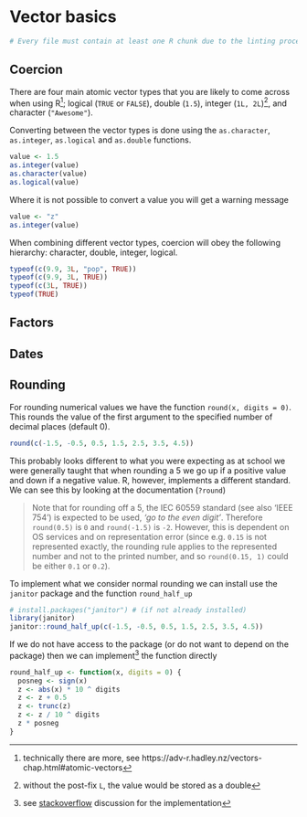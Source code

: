 # Vector basics {#variables}

```r
# Every file must contain at least one R chunk due to the linting process.
```

## Coercion
There are four main atomic vector types that you are likely to come across
when using R^[technically there are more, see 
https://adv-r.hadley.nz/vectors-chap.html#atomic-vectors]; logical (`TRUE` or 
`FALSE`), double (`1.5`), integer (`1L, 2L`)^[without the post-fix `L`, the 
value would be stored as a double], and character (`"Awesome"`).

Converting between the vector types is done using the `as.character`, 
`as.integer`, `as.logical` and `as.double` functions.

```r
value <- 1.5
as.integer(value)
as.character(value)
as.logical(value)
```

Where it is not possible to convert a value you will get a warning message

```r
value <- "z"
as.integer(value)
```

When combining different vector types, coercion will obey the following 
hierarchy: character, double, integer, logical.

```r
typeof(c(9.9, 3L, "pop", TRUE))
typeof(c(9.9, 3L, TRUE))
typeof(c(3L, TRUE))
typeof(TRUE)
```

## Factors

## Dates

## Rounding
For rounding numerical values we have the function `round(x, digits = 0)`.  
This rounds the value of the first argument to the specified number of decimal 
places (default 0).

```r
round(c(-1.5, -0.5, 0.5, 1.5, 2.5, 3.5, 4.5))
```

This probably looks different to what you were expecting as at school we were 
generally taught that when rounding a 5 we go up if a positive value and down if
a negative value.  R, however, implements a different standard.  We can see this
by looking at the documentation (`?round`)

> Note that for rounding off a 5, the IEC 60559 standard (see also ‘IEEE 754’) 
is expected to be used, *‘go to the even digit’*. Therefore `round(0.5)` is `0` 
and `round(-1.5)` is `-2`. However, this is dependent on OS services and on 
representation error (since e.g. `0.15` is not represented exactly, the
rounding rule applies to the represented number and not to the printed number, 
and so `round(0.15, 1)` could be either `0.1` or `0.2`).

To implement what we consider normal rounding we can install use the `janitor`
package and the function `round_half_up`

```r
# install.packages("janitor") # (if not already installed)
library(janitor)
janitor::round_half_up(c(-1.5, -0.5, 0.5, 1.5, 2.5, 3.5, 4.5))
```

If we do not have access to the package (or do not want to depend on the 
package) then we can implement^[see [stackoverflow](https://stackoverflow.com/questions/12688717/round-up-from-5/12688836#12688836)
discussion for the implementation] the function directly

```r
round_half_up <- function(x, digits = 0) {
  posneg <- sign(x)
  z <- abs(x) * 10 ^ digits
  z <- z + 0.5
  z <- trunc(z)
  z <- z / 10 ^ digits
  z * posneg
}
```

